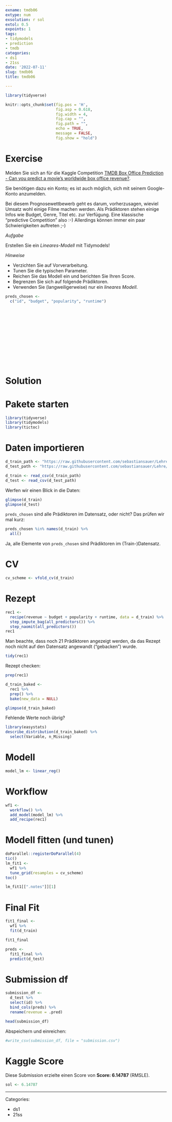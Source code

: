 ```yaml
---
exname: tmdb06
extype: num
exsolution: r sol
extol: 0.5
expoints: 1
tags:
- tidymodels
- prediction
- tmdb
categories:
- ds1
- 21ss
date: '2022-07-11'
slug: tmdb06
title: tmdb06

---
```





```r
library(tidyverse)
```


```r
knitr::opts_chunk$set(fig.pos = 'H',
                      fig.asp = 0.618,
                      fig.width = 4,
                      fig.cap = "", 
                      fig.path = "",
                      echo = TRUE,
                      message = FALSE,
                      fig.show = "hold")
```






# Exercise

Melden Sie sich an für die Kaggle Competition [TMDB Box Office Prediction -
Can you predict a movie's worldwide box office revenue?](https://www.kaggle.com/competitions/tmdb-box-office-prediction/overview).

Sie benötigen dazu ein Konto; es ist auch möglich, sich mit seinem Google-Konto anzumelden.

Bei diesem Prognosewettbewerb geht es darum, vorherzusagen,
wieviel Umsatz wohl einige Filme machen werden. 
Als Prädiktoren stehen einige Infos wie Budget, Genre, Titel etc. zur Verfügung.
Eine klassische "predictive Competition" also :-)
Allerdings können immer ein paar Schwierigkeiten auftreten ;-)


*Aufgabe*

Erstellen Sie ein *Lineares-Modell* mit Tidymodels!


*Hinweise*

<!-- - Nehmen Sie folgende Prädiktoren auf: `budget` und `popularity` -->
- Verzichten Sie auf Vorverarbeitung. 
- Tunen Sie die typischen Parameter. 
- Reichen Sie das Modell ein und berichten Sie Ihren Score.
- Begrenzen Sie sich auf folgende Prädiktoren.
- Verwenden Sie (langweiligerweise) nur ein *lineares Modell*.

```r
preds_chosen <- 
  c("id", "budget", "popularity", "runtime")
```




</br>
</br>
</br>
</br>
</br>
</br>
</br>
</br>
</br>
</br>

# Solution


# Pakete starten

```r
library(tidyverse)
library(tidymodels)
library(tictoc)
```



# Daten importieren

```r
d_train_path <- "https://raw.githubusercontent.com/sebastiansauer/Lehre/main/data/tmdb-box-office-prediction/train.csv"
d_test_path <- "https://raw.githubusercontent.com/sebastiansauer/Lehre/main/data/tmdb-box-office-prediction/test.csv"

d_train <- read_csv(d_train_path)
d_test <- read_csv(d_test_path)
```

Werfen wir einen Blick in die Daten:

```r
glimpse(d_train)
glimpse(d_test)
```




`preds_chosen` sind alle Prädiktoren im Datensatz, oder nicht? 
Das prüfen wir mal kurz:


```r
preds_chosen %in% names(d_train) %>% 
  all()
```


Ja, alle Elemente von `preds_chosen` sind  Prädiktoren im (Train-)Datensatz.


# CV

```r
cv_scheme <- vfold_cv(d_train)
```




# Rezept



```r
rec1 <- 
  recipe(revenue ~ budget + popularity + runtime, data = d_train) %>% 
  step_impute_bag(all_predictors()) %>% 
  step_naomit(all_predictors()) 
rec1
```



Man beachte, dass noch 21 Prädiktoren angezeigt werden,
da das Rezept noch nicht auf den Datensatz angewandt ("gebacken") wurde.

```r
tidy(rec1)
```




Rezept checken:


```r
prep(rec1)
```


```r
d_train_baked <-
  rec1 %>% 
  prep() %>% 
  bake(new_data = NULL)

glimpse(d_train_baked)
```




Fehlende Werte noch übrig?

```r
library(easystats)
describe_distribution(d_train_baked) %>% 
  select(Variable, n_Missing)
```






# Modell

```r
model_lm <- linear_reg()
```


# Workflow

```r
wf1 <-
  workflow() %>% 
  add_model(model_lm) %>% 
  add_recipe(rec1)
```




#  Modell fitten (und tunen)


```r
doParallel::registerDoParallel(4)
tic()
lm_fit1 <-
  wf1 %>% 
  tune_grid(resamples = cv_scheme)
toc()
```

```r
lm_fit1[[".notes"]][1]
```






# Final Fit


```r
fit1_final <-
  wf1 %>% 
  fit(d_train)

fit1_final
```



```r
preds <-
  fit1_final %>% 
  predict(d_test)
```


# Submission df


```r
submission_df <-
  d_test %>% 
  select(id) %>% 
  bind_cols(preds) %>% 
  rename(revenue = .pred)

head(submission_df)
```



Abspeichern und einreichen:

```r
#write_csv(submission_df, file = "submission.csv")
```


# Kaggle Score

Diese Submission erzielte einen Score von **Score: 6.14787** (RMSLE).

```r
sol <- 6.14787
```






---

Categories: 

- ds1
- 21ss

